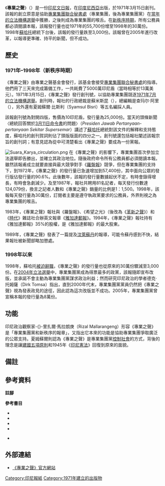 {{NoteTA
|1=zh-cn:夏姆苏尔; zh-hant:夏姆蘇爾; zh-sg:三苏;
|2=zh-hans:周刊; zh-hant:雜誌;
}}
{{Infobox newspaper
| name                 = 專業之聲<br/>''Suara Karya''
| logo                 = [[File:Suara_Karya.jpg|File:Suara Karya.jpg]]
| founder              = [[專業集團黨|專業集團聯合秘書處]]
| foundation           = 1971年3月15日
| political            = 傳統上與專業集團黨一致
| language             = [[印尼文|印尼文]]
| ISSN                 = 0215-3130
| oclc                 = 34583137
| website              = [http://www.suarakarya.id/ http://www.suarakarya.id/]
}}

《'''專業之聲'''》（{{lang-id|Suara Karya}}）是一份[[印尼文|印尼文]][[日報|日報]]，在[[印度尼西亞|印度尼西亞]]出版，於1971年3月15日創刊。該報的創立原意是協助[[專業集團黨|專業集團聯合秘書處]]（專業集團，後為專業集團黨）在[[1971年印尼立法機構選舉|當年的立法機構選舉]]中獲勝，之後則成為專業集團的喉舌。在[[新秩序_(印尼)|新秩序時期]]，所有公務員都必須閱讀本報，該報發行量也從1971年的55,700份增至1998年的30萬份。1998年[[蘇哈托|蘇哈托]]總統下台後，該報的發行量跌至3,000份。該報曾在2005年進行改革，以報導更準確、持平的新聞{{sfn|The Jakarta Post 2005, Golkar gives}}，但不成功。

== 歷史 ==
=== 1971年–1998年（新秩序時期） ===
《專業之聲》由專業之聲基金會發行，該基金會接受[[專業集團黨|專業集團聯合秘書處]]的指導。他們用了三天來完成籌備工作{{sfn|Tarrant|2008|p=47}}，一共耗費了5000萬印尼盾（當時相等於13萬美元）{{sfn|Tarrant|2008|p=43}}。1971年3月15日，《專業之聲》發行創刊號，以協助專業集團競逐[[1971年印尼立法機構選舉|1971年7月的立法機構選舉]]{{sfn|The Jakarta Post 2005, Golkar gives}}。創刊時，報社的行政總裁是蘇米斯昆（{{lang|id|Sumiskun}}），總編輯是查玛尔·阿里（{{lang|id|Jamal Ali}}），另外還有夏姆蘇爾·比斯利（Syamsul Bisri）等五名編採人員{{sfn|Mallarangeng|2010|p=63}}。

該報創刊號為對開四版，售價為10印尼盾，發行量為25,000份。當天的頭條新聞〈總統回答關於[[3月11日命令書|3月11日命令書]]的問題〉（''Presiden Jawab Pertanyaan-pertanyaan Sekitar Supersemar''）講述了[[蘇哈托|蘇哈托]]總統對該文件的解釋和支持態度，蘇哈托的創刊賀詞則佔了頭版版面的四分之一。創刊號還包括報社闡述該報宗旨的創刊詞{{sfn|Mallarangeng|2010|p=63}}；有意見認為從中可清楚看出《專業之聲》要成為一份黨報{{efn|原文：「''... memang ingin menjadikan dirinya sebagai koran partisan ...''」}}{{sfn|Mallarangeng|2010|p=65}}。

[[File:Suara_Karya_circulation.png|thumb]]
在《專業之聲》的影響下，專業集團首次參加立法選舉即告勝出，並確立其政治地位。隨後政府命令所有公務員都必須閱讀本報{{sfn|Tomsa|2008|p=219}}。雖然該報甫成立就要直接與最大競爭對手《[[羅盤報|羅盤報]]》競爭{{sfn|Tarrant|2008|p=47}}，但在專業集團的支持下，到1972年，《專業之聲》的發行量已急速增加到57,400份，其中面向公眾的發行版佔發行量的90.6%。此後數年，該報的發行量數據起伏不定，有時會錄得增長，有時會急劇減少{{sfn|Mallarangeng|2010|p=68}}。及至1987年，報社共聘用81名記者，每天發行份數達124,079份，換言之記者人數和《專業之聲》銷量的比例是1：1,500{{sfn|Mallarangeng|2010|p=74}}。1998年，該報每天發行量為30萬份，訂閱者主要是遵守執政黨要求的公務員{{sfn|Tarrant|2008|p=43}}，外界則視之為專業集團的喉舌{{sfn|The Jakarta Post 2005, Golkar gives}}。

1983年，《專業之聲》報社與《羅盤報》、《希望之光》（後改為《[[革新之聲|革新之聲]]》）和《[[時代雜誌_(印尼)|時代]]》雜誌社合辦英文報章《[[雅加達郵報|雅加達郵報]]》{{sfn|Hill|1994|p=129}}。1994年，《專業之聲》報社持有《雅加達郵報》35%的股權，是《雅加達郵報》的最大股東{{sfn|Hill|1994|p=137}}。

1989年，《專業之聲》發表了一篇提及[[汶萊蘇丹|汶萊蘇丹]]的報導，可能令蘇丹感到不快，結果報社被新聞部略加懲處{{sfn|Hill|1994|p=45}}。

=== 1998年以來 ===
1998年，蘇哈托[[蘇哈托辭職|被迫辭職]]，《專業之聲》的發行量也從原來的30萬份驟減至3,000份{{sfn|The Jakarta Post 2005, Golkar gives}}。在[[2004年印尼立法機構選舉|2004年立法選舉]]中，專業集團黨成為得票最多的政黨，該報隨即宣布改版，並承諾不會主動為專業集團黨謀求政治利益{{sfn|The Jakarta Post 2005, Golkar gives}}；然而研究印尼政治的學者德克·托姆薩（Dirk Tomsa）指出，直到2000年代末，專業集團黨黨員仍然把《專業之聲》視為發表政見的途徑，因此認為這次改版並不成功{{sfn|Tomsa|2008|p=219}}。2005年，專業集團黨曾宣稱本報的發行量為8萬份{{sfn|The Jakarta Post 2005, Golkar gives}}。

== 功能 ==
印尼政治觀察家-{}-里扎爾·馬拉朗庚（Rizal Mallarangeng）形容《專業之聲》是「專業集團黨和新秩序的報章」{{efn|原文：「''... korannya Golkar dan Orde Baru.''」}}，又指出它本來的功能是協助專業集團爭取廣泛的公眾支持{{sfn|Mallarangeng|2010|p=67}}。夏姆蘇爾則認為《專業之聲》是專業集團黨[[社會控制|控制社會]]的方式，背後的理念是讓[[建國五項原則|建國五項原則]]和1945年《[[印度尼西亞憲法|印尼憲法]]》回復到原來的面貌{{efn|原文：「''... kepada ide. ... pemurnian kembali Pancasila dan UUD 1945.''」}}{{sfn|Mallarangeng|2010|p=67}}。

== 備註 ==
{{notelist|iger=}}

== 參考資料 ==
'''註腳'''
{{reflist|20em}}

'''參考書目'''
* {{cite book
  | last = Hill
  | first = David T.
  | year = 1994
  | title = The Press in New Order Indonesia
  | publisher = Equinox
  | location = Jakarta
  | isbn = 978-979-3780-46-7
  | url = http://books.google.com/?id=joGf9_V8fmoC&pg=PA55&dq=%22Indonesia+raya%22+newspaper#v=onepage&q=%22Indonesia%20raya%22&f=false
  | accessdate = 2011-08-13
  | ref = harv
  }}
* {{cite book
  | last = Mallarangeng
  | first = Rizal
  | year = 2010
  | language = id
  | title = Pers Orde Baru : Tinjauan Isi Kompas dan Suara Karya
  | trans_title = Press in the New Order: A Look into the Contents of Kompas and Suara Karya
  | publisher = Kepustakaan Popular Gramedia together with the Freedom Institute
  | location = Jakarta
  | isbn = 978-979-9102-71-3
  | url = http://books.google.com/?id=94CY-U2wfHsC&pg=PA49&dq=%22Suara+Karya%22#v=onepage&q=%22Suara%20Karya%22%20&f=false
  | oclc = 670222919
  | accessdate = 2011-08-13
  | ref = harv
  }}
* {{cite book
  | last = Tarrant
  | first = Bill
  | year = 2008
  | title = Reporting Indonesia: The Jakarta Post Story 1983–2008
  | publisher = Equinox
  | location = Jakarta
  | isbn = 978-979-3780-69-6
  | url = http://books.google.com/?id=BDskK6LQ2swC&pg=PA47&dq=%22Suara+Karya%22+-wikipedia#v=onepage&q=%22Suara%20Karya%22%20-wikipedia&f=false
  | accessdate = 2011-08-13
  | ref = harv
  }}
* {{cite book
  | last = Tomsa
  | first = Dirk
  | year = 2008
  | title = Party Politics and Democratisation in Indonesia: Golkar in the Post-Suharto Era
  | series = Routledge contemporary Southeast Asia series
  | publisher = Routledge
  | location = Abington, U.K.
  | isbn = 978-0-415-46008-8
  | oclc = 455647942
  | url = http://books.google.com/?id=b7lfxJ--zrUC&pg=PA219&dq=%22Suara+Karya%22+-wikipedia#v=onepage&q=%22Suara%20Karya%22%20-wikipedia&f=false
  | accessdate = 2011-08-13
  | ref = harv
  }}

* {{cite news
 |newspaper   = [[雅加達郵報|The Jakarta Post]]
 |date        = 2005-03-31
 |title       = Golkar gives 'Suara Karya' a makeover
 |url         = http://www.thejakartapost.com/news/2005/03/31/golkar-gives-039suara-karya039-makeover.html
 |accessdate  = 2009-11-05
 |ref         = {{sfnRef|The Jakarta Post 2005, Golkar gives}}
 |deadurl     = yes
 |archiveurl  = https://web.archive.org/web/20110607134249/http://www.thejakartapost.com/news/2005/03/31/golkar-gives-039suara-karya039-makeover.html
 |archivedate = 2011-06-07
}}

== 外部連結 ==
* [http://www.suarakarya.id/ 《專業之聲》官方網站] {{Wayback|url=http://www.suarakarya.id/ |date=20210126171556 }}{{id icon}}

[[Category:印尼報紙|Category:印尼報紙]]
[[Category:1971年建立的出版物|Category:1971年建立的出版物]]